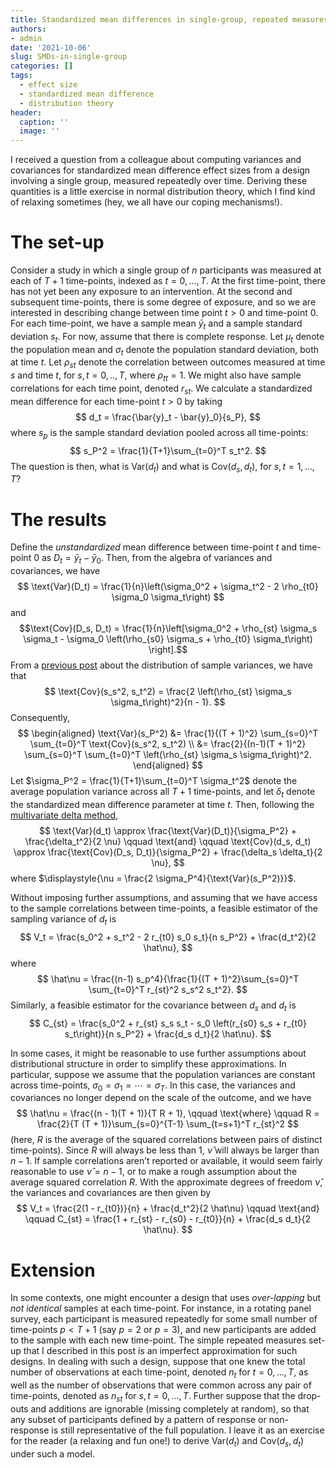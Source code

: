 ```yaml
---
title: Standardized mean differences in single-group, repeated measures designs
authors:
- admin
date: '2021-10-06'
slug: SMDs-in-single-group
categories: []
tags:
  - effect size
  - standardized mean difference
  - distribution theory
header:
  caption: ''
  image: ''
---
```


I received a question from a colleague about computing variances and covariances for standardized mean difference effect sizes from a design involving a single group, measured repeatedly over time. Deriving these quantities is a little exercise in normal distribution theory, which I find kind of relaxing sometimes (hey, we all have our coping mechanisms!). 

# The set-up

Consider a study in which a single group of $n$ participants was measured at each of $T + 1$ time-points, indexed as $t = 0,...,T$. At the first time-point, there has not yet been any exposure to an intervention. At the second and subsequent time-points, there is some degree of exposure, and so we are interested in describing change between time point $t > 0$ and time-point 0. For each time-point, we have a sample mean $\bar{y}_t$ and a sample standard deviation $s_{t}$. For now, assume that there is complete response. Let $\mu_t$ denote the population mean and $\sigma_t$ denote the population standard deviation, both at time $t$. Let $\rho_{st}$ denote the correlation between outcomes measured at time $s$ and time $t$, for $s,t = 0,..,T$, where $\rho_{tt} = 1$. We might also have sample correlations for each time point, denoted $r_{st}$. We calculate a standardized mean difference for each time-point $t > 0$ by taking
$$
d_t = \frac{\bar{y}_t - \bar{y}_0}{s_P},
$$
where $s_p$ is the sample standard deviation pooled across all time-points:
$$
s_P^2 = \frac{1}{T+1}\sum_{t=0}^T s_t^2.
$$
The question is then, what is $\text{Var}(d_t)$ and what is $\text{Cov}(d_s, d_t)$, for $s,t = 1,...,T$?

# The results

Define the _unstandardized_ mean difference between time-point $t$ and time-point 0 as $D_t = \bar{y}_t - \bar{y}_0$. Then, from the algebra of variances and covariances, we have 
$$
\text{Var}(D_t) = \frac{1}{n}\left(\sigma_0^2 + \sigma_t^2 - 2 \rho_{t0} \sigma_0 \sigma_t\right)
$$ 
and 
$$\text{Cov}(D_s, D_t) = \frac{1}{n}\left[\sigma_0^2 + \rho_{st} \sigma_s \sigma_t - \sigma_0 \left(\rho_{s0} \sigma_s + \rho_{t0} \sigma_t\right) \right].$$
From a [previous post](/distribution-of-sample-variances/) about the distribution of sample variances, we have that 
$$
\text{Cov}(s_s^2, s_t^2) = \frac{2 \left(\rho_{st} \sigma_s \sigma_t\right)^2}{n - 1}.
$$
Consequently,
$$
\begin{aligned}
\text{Var}(s_P^2) &= \frac{1}{(T + 1)^2} \sum_{s=0}^T \sum_{t=0}^T \text{Cov}(s_s^2, s_t^2) \\
&= \frac{2}{(n-1)(T + 1)^2} \sum_{s=0}^T \sum_{t=0}^T \left(\rho_{st} \sigma_s \sigma_t\right)^2.
\end{aligned}
$$
Let $\sigma_P^2 = \frac{1}{T+1}\sum_{t=0}^T \sigma_t^2$ denote the average population variance across all $T + 1$ time-points, and let $\delta_t$ denote the standardized mean difference parameter at time $t$. Then, following the [multivariate delta method](/multivariate-delta-method/),
$$
\text{Var}(d_t) \approx \frac{\text{Var}(D_t)}{\sigma_P^2} + \frac{\delta_t^2}{2 \nu} \qquad \text{and} \qquad \text{Cov}(d_s, d_t) \approx \frac{\text{Cov}(D_s, D_t)}{\sigma_P^2} + \frac{\delta_s \delta_t}{2 \nu},
$$
where $\displaystyle{\nu = \frac{2 \sigma_P^4}{\text{Var}(s_P^2)}}$.

Without imposing further assumptions, and assuming that we have access to the sample correlations between time-points, a feasible estimator of the sampling variance of $d_t$ is
$$
V_t = \frac{s_0^2 + s_t^2 - 2 r_{t0} s_0 s_t}{n s_P^2} + \frac{d_t^2}{2 \hat\nu},
$$
where 
$$
\hat\nu = \frac{(n-1) s_p^4}{\frac{1}{(T + 1)^2}\sum_{s=0}^T \sum_{t=0}^T r_{st}^2 s_s^2 s_t^2}.
$$
Similarly, a feasible estimator for the covariance between $d_s$ and $d_t$ is
$$
C_{st} = \frac{s_0^2 + r_{st} s_s s_t - s_0 \left(r_{s0} s_s + r_{t0} s_t\right)}{n s_P^2} + \frac{d_s d_t}{2 \hat\nu}.
$$

In some cases, it might be reasonable to use further assumptions about distributional structure in order to simplify these approximations. In particular, suppose we assume that the population variances are constant across time-points, $\sigma_0 = \sigma_1 = \cdots = \sigma_T$. In this case, the variances and covariances no longer depend on the scale of the outcome, and we have
$$
\hat\nu = \frac{(n - 1)(T + 1)}{T R + 1}, \qquad \text{where} \qquad R = \frac{2}{T (T + 1)}\sum_{s=0}^{T-1} \sum_{t=s+1}^T r_{st}^2
$$
(here, $R$ is the average of the squared correlations between pairs of distinct time-points). Since $R$ will always be less than 1, $\hat\nu$ will always be larger than $n - 1$. If sample correlations aren't reported or available, it would seem fairly reasonable to use $\hat\nu = n - 1$, or to make a rough assumption about the average squared correlation $R$. With the approximate degrees of freedom $\hat\nu$, the variances and covariances are then given by
$$
V_t = \frac{2(1 - r_{t0})}{n} + \frac{d_t^2}{2 \hat\nu} \qquad \text{and} \qquad C_{st} = \frac{1 + r_{st} - r_{s0} - r_{t0}}{n} + \frac{d_s d_t}{2 \hat\nu}.
$$

# Extension

In some contexts, one might encounter a design that uses _over-lapping_ but _not identical_ samples at each time-point. For instance, in a rotating panel survey, each participant is measured repeatedly for some small number of time-points $p < T + 1$ (say $p = 2$ or $p = 3$), and new participants are added to the sample with each new time-point. The simple repeated measures set-up that I described in this post is an imperfect approximation for such designs. In dealing with such a design, suppose that one knew the total number of observations at each time-point, denoted $n_t$ for $t = 0,...,T$, as well as the number of observations that were common across any pair of time-points, denoted as $n_{st}$ for $s,t = 0,...,T$. Further suppose that the drop-outs and additions are ignorable (missing completely at random), so that any subset of participants defined by a pattern of response or non-response is still representative of the full population. I leave it as an exercise for the reader (a relaxing and fun one!) to derive $\text{Var}(d_t)$ and $\text{Cov}(d_s, d_t)$ under such a model.
